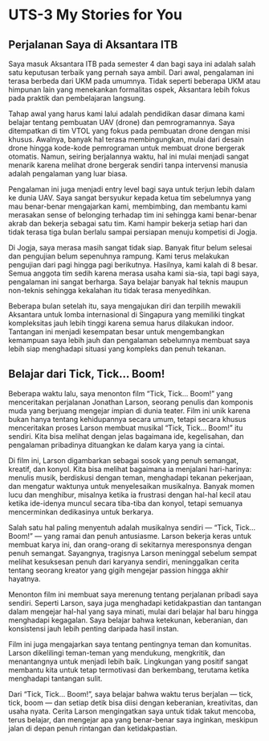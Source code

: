 # UTS-3 My Stories for You

## Perjalanan Saya di Aksantara ITB
Saya masuk Aksantara ITB pada semester 4 dan bagi saya ini adalah salah satu keputusan terbaik yang pernah saya ambil. Dari awal, pengalaman ini terasa berbeda dari UKM pada umumnya. Tidak seperti beberapa UKM atau himpunan lain yang menekankan formalitas ospek, Aksantara lebih fokus pada praktik dan pembelajaran langsung.

Tahap awal yang harus kami lalui adalah pendidikan dasar dimana kami belajar tentang pembuatan UAV (drone) dan pemrogramannya. Saya ditempatkan di tim VTOL yang fokus pada pembuatan drone dengan misi khusus. Awalnya, banyak hal terasa membingungkan, mulai dari desain drone hingga kode-kode pemrograman untuk membuat drone bergerak otomatis. Namun, seiring berjalannya waktu, hal ini mulai menjadi sangat menarik karena melihat drone bergerak sendiri tanpa intervensi manusia adalah pengalaman yang luar biasa.

Pengalaman ini juga menjadi entry level bagi saya untuk terjun lebih dalam ke dunia UAV. Saya sangat bersyukur kepada ketua tim sebelumnya yang mau benar-benar mengajarkan kami, membimbing, dan membantu kami merasakan sense of belonging terhadap tim ini sehingga kami benar-benar akrab dan bekerja sebagai satu tim. Kami hampir bekerja setiap hari dan tidak terasa tiga bulan berlalu sampai persiapan menuju kompetisi di Jogja.

Di Jogja, saya merasa masih sangat tidak siap. Banyak fitur belum selesai dan pengujian belum sepenuhnya rampung. Kami terus melakukan pengujian dari pagi hingga pagi berikutnya. Hasilnya, kami kalah di 8 besar. Semua anggota tim sedih karena merasa usaha kami sia-sia, tapi bagi saya, pengalaman ini sangat berharga. Saya belajar banyak hal teknis maupun non-teknis sehingga kekalahan itu tidak terasa menyedihkan.

Beberapa bulan setelah itu, saya mengajukan diri dan terpilih mewakili Aksantara untuk lomba internasional di Singapura yang memiliki tingkat kompleksitas jauh lebih tinggi karena semua harus dilakukan indoor. Tantangan ini menjadi kesempatan besar untuk mengembangkan kemampuan saya lebih jauh dan pengalaman sebelumnya membuat saya lebih siap menghadapi situasi yang kompleks dan penuh tekanan.

## Belajar dari Tick, Tick… Boom!

Beberapa waktu lalu, saya menonton film "Tick, Tick… Boom!" yang menceritakan perjalanan Jonathan Larson, seorang penulis dan komponis muda yang berjuang mengejar impian di dunia teater. Film ini unik karena bukan hanya tentang kehidupannya secara umum, tetapi secara khusus menceritakan proses Larson membuat musikal "Tick, Tick… Boom!" itu sendiri. Kita bisa melihat dengan jelas bagaimana ide, kegelisahan, dan pengalaman pribadinya dituangkan ke dalam karya yang ia cintai.

Di film ini, Larson digambarkan sebagai sosok yang penuh semangat, kreatif, dan konyol. Kita bisa melihat bagaimana ia menjalani hari-harinya: menulis musik, berdiskusi dengan teman, menghadapi tekanan pekerjaan, dan mengatur waktunya untuk menyelesaikan musikalnya. Banyak momen lucu dan menghibur, misalnya ketika ia frustrasi dengan hal-hal kecil atau ketika ide-idenya muncul secara tiba-tiba dan konyol, tetapi semuanya mencerminkan dedikasinya untuk berkarya.

Salah satu hal paling menyentuh adalah musikalnya sendiri — "Tick, Tick… Boom!" — yang ramai dan penuh antusiasme. Larson bekerja keras untuk membuat karya ini, dan orang-orang di sekitarnya meresponsnya dengan penuh semangat. Sayangnya, tragisnya Larson meninggal sebelum sempat melihat kesuksesan penuh dari karyanya sendiri, meninggalkan cerita tentang seorang kreator yang gigih mengejar passion hingga akhir hayatnya.

Menonton film ini membuat saya merenung tentang perjalanan pribadi saya sendiri. Seperti Larson, saya juga menghadapi ketidakpastian dan tantangan dalam mengejar hal-hal yang saya minati, mulai dari belajar hal baru hingga menghadapi kegagalan. Saya belajar bahwa ketekunan, keberanian, dan konsistensi jauh lebih penting daripada hasil instan.

Film ini juga mengajarkan saya tentang pentingnya teman dan komunitas. Larson dikelilingi teman-teman yang mendukung, mengkritik, dan menantangnya untuk menjadi lebih baik. Lingkungan yang positif sangat membantu kita untuk tetap termotivasi dan berkembang, terutama ketika menghadapi tantangan sulit.

Dari "Tick, Tick… Boom!", saya belajar bahwa waktu terus berjalan — tick, tick, boom — dan setiap detik bisa diisi dengan keberanian, kreativitas, dan usaha nyata. Cerita Larson mengingatkan saya untuk tidak takut mencoba, terus belajar, dan mengejar apa yang benar-benar saya inginkan, meskipun jalan di depan penuh rintangan dan ketidakpastian.
